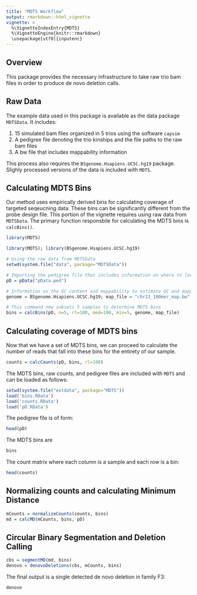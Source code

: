 ```yaml
---
title: "MDTS Workflow"
output: rmarkdown::html_vignette
vignette: >
  %\VignetteIndexEntry{MDTS}
  %\VignetteEngine{knitr::rmarkdown}
  \usepackage[utf8]{inputenc}
---
```


## Overview

This package provides the necessary infrastructure to take raw trio bam files in order to produce de novo deletion calls.

## Raw Data

The example data used in this package is available as the data package `MDTSData`. It includes: 

1. 15 simulated bam files organized in 5 trios using the software `capsim`
2. A pedigree file denoting the trio kinships and the file paths to the raw bam files
3. A bw file that includes mappability information

This process also requires the `BSgenome.Hsapiens.UCSC.hg19` package. Slighly processed versions of the data is included with `MDTS`.

## Calculating MDTS Bins

Our method uses empirically derived bins for calculating coverage of targeted seqeucning data. These bins can be significantly different from the probe design file. This portion of the vignette requires using raw data from `MDTSData`. The primary function responsbile for calculating the MDTS bins is `calcBins()`.

```r
library(MDTS)
```

```r
library(MDTS); library(BSgenome.Hsapiens.UCSC.hg19)

# Using the raw data from MDTSData
setwd(system.file("data", package="MDTSData")) 

# Importing the pedigree file that includes information on where to locate the raw bam files
pD = pData("pData.ped")

# Information on the GC content and mappability to estimate GC and mappability for the MDTS bins
genome = BSgenome.Hsapiens.UCSC.hg19; map_file = "chr22_100mer_map.bw"

# This command now subsets 5 samples to determine MDTS bins
bins = calcBins(pD, n=5, rl=100, med=100, min=5, genome, map_file)
```

## Calculating coverage of MDTS bins

Now that we have a set of MDTS bins, we can proceed to calculate the number of reads that fall into these bins for the entirety of our sample.

```r
counts = calcCounts(pD, bins, rl=100)
```

The MDTS bins, raw counts, and pedigree files are included with `MDTS` and can be loaded as follows:
```r
setwd(system.file("extdata", package="MDTS"))
load('bins.RData')
load('counts.RData')
load('pD.RData')
```
The pedigree file is of form:
```r
head(pD)
```
The MDTS bins are
```r
bins
```
The count matrix where each column is a sample and each row is a bin:
```r
head(counts)
```

## Normalizing counts and calculating Minimum Distance
```r
mCounts = normalizeCounts(counts, bins)
md = calcMD(mCounts, bins, pD)
```

## Circular Binary Segmentation and Deletion Calling
```r
cbs = segmentMD(md, bins)
denovo = denovoDeletions(cbs, mCounts, bins)
```

The final output is a single detected de novo deletion in family F3:
```r
denovo
```
